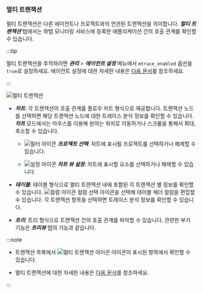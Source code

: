 ### 멀티 트랜잭션

멀티 트랜잭션은 다른 에이전트나 프로젝트와의 연관된 트랜잭션을 의미합니다. ***멀티 트랜잭션*** 탭에서는 와탭 모니터링 서비스에 등록한 애플리케이션 간의 호출 관계를 확인할 수 있습니다.

:::tip

멀티 트랜잭션을 추적하려면 ***관리*** > ***에이전트 설정*** 메뉴에서 `mtrace_enabled` 옵션을 `true`로 설정하세요. 에이전트 설정에 대한 자세한 내용은 [다음 문서](set-agent#set-agent-service)를 참조하세요.

:::

![멀티 트랜잭션](/img/analysis-tx-multi.png)

* ***차트***: 각 트랜잭션의 호출 관계를 플로우 차트 형식으로 제공합니다. 트랜잭션 노드를 선택하면 해당 트랜잭션 노드에 대한 트레이스 분석 정보를 확인할 수 있습니다. ***차트*** 모드에서는 마우스를 이용해 원하는 위치로 이동하거나 스크롤을 통해서 확대, 축소할 수 있습니다.

  * ![필터 아이콘](/img/ico-filter.svg) ***프로젝트 선택***: 차트에 표시될 프로젝트를 선택하거나 해제할 수 있습니다.

  * ![설정 아이콘](/img/ico-setting.svg) ***차트 뷰 설정***: 차트에 표시할 요소를 선택하거나 해제할 수 있습니다.

* ***테이블***: 테이블 형식으로 멀티 트랜잭션 내에 포함된 각 트랜잭션 별 정보를 확인할 수 있습니다. ![컬럼 아이콘](/img/ico-column.svg) 컬럼 선택 아이콘을 선택해 테이블 헤더 컬럼을 편집할 수 있습니다. 각 트랜잭션 항목을 선택하면 트레이스 분석 정보를 확인할 수 있습니다.

* ***트리***: 트리 형식으로 트랜잭션 간의 호출 관계를 파악할 수 있습니다. 관련한 부가 기능은 ***트리뷰*** 탭의 기능과 같습니다.

:::note

* 트랜잭션 목록에서 ![멀티 트랜잭션 아이콘](/img/ic-s-mult-transation.svg) 아이콘이 표시된 항목에서 확인할 수 있습니다.

* 멀티 트랜잭션에 대한 자세한 내용은 [다음 문서](trs-multi-trace)를 참조하세요.

:::